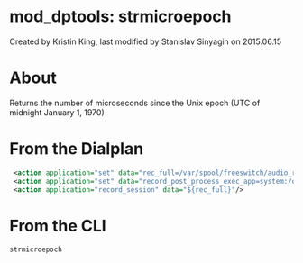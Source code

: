 
# mod_dptools: strmicroepoch 

 Created by  Kristin King, last modified by  Stanislav Sinyagin on 2015.06.15

# About

Returns the number of microseconds since the Unix epoch (UTC of midnight January 1, 1970)

# From the Dialplan

```xml
 <action application="set" data="rec_full=/var/spool/freeswitch/audio_rec/${strmicroepoch()}_${uuid}.wav"/>
 <action application="set" data="record_post_process_exec_app=system:/opt/scripts/proc_record ${rec_full}"/>
 <action application="record_session" data="${rec_full}"/>
```

  
# From the CLI

```xml
strmicroepoch
```

  

